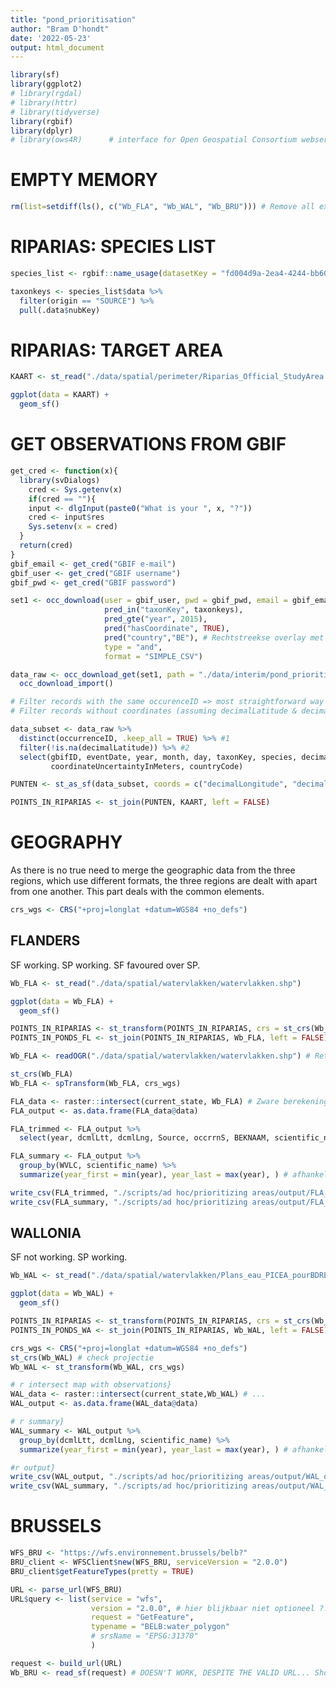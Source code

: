 ```yaml
---
title: "pond_prioritisation"
author: "Bram D'hondt"
date: '2022-05-23'
output: html_document
---
```


```r
library(sf)
library(ggplot2)
# library(rgdal)
# library(httr)
# library(tidyverse)
library(rgbif)
library(dplyr)
# library(ows4R)      # interface for Open Geospatial Consortium webservices
```

# EMPTY MEMORY

```r
rm(list=setdiff(ls(), c("Wb_FLA", "Wb_WAL", "Wb_BRU"))) # Remove all except region polygons
```

# RIPARIAS: SPECIES LIST

```r
species_list <- rgbif::name_usage(datasetKey = "fd004d9a-2ea4-4244-bb60-0df508d20a15")

taxonkeys <- species_list$data %>%
  filter(origin == "SOURCE") %>%
  pull(.data$nubKey)
```

# RIPARIAS: TARGET AREA

```r
KAART <- st_read("./data/spatial/perimeter/Riparias_Official_StudyArea.geojson")
```

```r
ggplot(data = KAART) +
  geom_sf()
```

# GET OBSERVATIONS FROM GBIF

```r
get_cred <- function(x){
  library(svDialogs)
    cred <- Sys.getenv(x)
    if(cred == ""){
    input <- dlgInput(paste0("What is your ", x, "?"))
    cred <- input$res
    Sys.setenv(x = cred)
  }
  return(cred)
}
gbif_email <- get_cred("GBIF e-mail")
gbif_user <- get_cred("GBIF username")
gbif_pwd <- get_cred("GBIF password")
```

```r
set1 <- occ_download(user = gbif_user, pwd = gbif_pwd, email = gbif_email,
                     pred_in("taxonKey", taxonkeys),
                     pred_gte("year", 2015),
                     pred("hasCoordinate", TRUE),
                     pred("country","BE"), # Rechtstreekse overlay met RIPARIAS-gebied? pred_within?
                     type = "and",
                     format = "SIMPLE_CSV")

data_raw <- occ_download_get(set1, path = "./data/interim/pond_prioritisation/", overwrite = TRUE) %>% 
  occ_download_import()
```

```r
# Filter records with the same occurenceID => most straightforward way to get rid of duplicates (#1)
# Filter records without coordinates (assuming decimalLatitude & decimalLongitude are equally missing) (#2)

data_subset <- data_raw %>% 
  distinct(occurrenceID, .keep_all = TRUE) %>% #1
  filter(!is.na(decimalLatitude)) %>% #2 
  select(gbifID, eventDate, year, month, day, taxonKey, species, decimalLatitude, decimalLongitude,
         coordinateUncertaintyInMeters, countryCode)
```

```r
PUNTEN <- st_as_sf(data_subset, coords = c("decimalLongitude", "decimalLatitude"), crs = "+proj=longlat +datum=WGS84")
```

```r
POINTS_IN_RIPARIAS <- st_join(PUNTEN, KAART, left = FALSE)
```

# GEOGRAPHY

As there is no true need to merge the geographic data from the three regions, which use different formats, the three regions are dealt with apart from one another. This part deals with the common elements.

```r
crs_wgs <- CRS("+proj=longlat +datum=WGS84 +no_defs")
```

## FLANDERS

SF working. SP working. SF favoured over SP.

```r
Wb_FLA <- st_read("./data/spatial/watervlakken/watervlakken.shp")
```

```r
ggplot(data = Wb_FLA) +
  geom_sf()
```

```r
POINTS_IN_RIPARIAS <- st_transform(POINTS_IN_RIPARIAS, crs = st_crs(Wb_FLA))
POINTS_IN_PONDS_FL <- st_join(POINTS_IN_RIPARIAS, Wb_FLA, left = FALSE)
```

```r
Wb_FLA <- readOGR("./data/spatial/watervlakken/watervlakken.shp") # Returns SP object.

st_crs(Wb_FLA)
Wb_FLA <- spTransform(Wb_FLA, crs_wgs)

FLA_data <- raster::intersect(current_state, Wb_FLA) # Zware berekening. Risico op vastlopen !!
FLA_output <- as.data.frame(FLA_data@data)

FLA_trimmed <- FLA_output %>% 
  select(year, dcmlLtt, dcmlLng, Source, occrrnS, BEKNAAM, scientific_name, WVLC, NAAM, GEBIED, OPPWVL, OMTWVL)

FLA_summary <- FLA_output %>%
  group_by(WVLC, scientific_name) %>%
  summarize(year_first = min(year), year_last = max(year), ) # afhankelijk van wat geanalyzeerd moet worden

write_csv(FLA_trimmed, "./scripts/ad hoc/prioritizing areas/output/FLA_observations.csv")
write_csv(FLA_summary, "./scripts/ad hoc/prioritizing areas/output/FLA_summary.csv")
```

## WALLONIA

SF not working. SP working.

```r
Wb_WAL <- st_read("./data/spatial/watervlakken/Plans_eau_PICEA_pourBDREF.gdb")
```

```r
ggplot(data = Wb_WAL) +
  geom_sf()
```

```r
POINTS_IN_RIPARIAS <- st_transform(POINTS_IN_RIPARIAS, crs = st_crs(Wb_WAL))
POINTS_IN_PONDS_WA <- st_join(POINTS_IN_RIPARIAS, Wb_WAL, left = FALSE)
```

```r
crs_wgs <- CRS("+proj=longlat +datum=WGS84 +no_defs")
st_crs(Wb_WAL) # check projectie
Wb_WAL <- st_transform(Wb_WAL, crs_wgs)

# r intersect map with observations}
WAL_data <- raster::intersect(current_state,Wb_WAL) # ...
WAL_output <- as.data.frame(WAL_data@data)

# r summary}
WAL_summary <- WAL_output %>%
  group_by(dcmlLtt, dcmlLng, scientific_name) %>%
  summarize(year_first = min(year), year_last = max(year), ) # afhankelijk van wat geanalyzeerd moet worden

#r output}
write_csv(WAL_output, "./scripts/ad hoc/prioritizing areas/output/WAL_observations.csv")
write_csv(WAL_summary, "./scripts/ad hoc/prioritizing areas/output/WAL_summary.csv")
```

# BRUSSELS

```r
WFS_BRU <- "https://wfs.environnement.brussels/belb?"
BRU_client <- WFSClient$new(WFS_BRU, serviceVersion = "2.0.0")
BRU_client$getFeatureTypes(pretty = TRUE)
```

```r
URL <- parse_url(WFS_BRU)
URL$query <- list(service = "wfs",
                  version = "2.0.0", # hier blijkbaar niet optioneel ?!
                  request = "GetFeature",
                  typename = "BELB:water_polygon"
                  # srsName = "EPSG:31370"
                  )

request <- build_url(URL)
Wb_BRU <- read_sf(request) # DOESN'T WORK, DESPITE THE VALID URL... Should return sf-object.
```